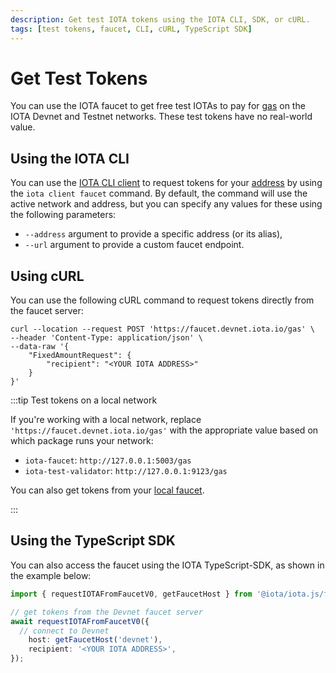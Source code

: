 ```yaml
---
description: Get test IOTA tokens using the IOTA CLI, SDK, or cURL.
tags: [test tokens, faucet, CLI, cURL, TypeScript SDK]
---
```


# Get Test Tokens

You can use the IOTA faucet to get free test IOTAs to pay for [gas](../../about-iota/tokenomics/gas-in-iota.mdx) on the IOTA Devnet and Testnet networks. These test tokens have no real-world value.

## Using the IOTA CLI

You can use the [IOTA CLI client](../../references/cli/client.mdx) to request tokens for your [address](get-address.mdx) by using the `iota client faucet` command. By default, the command will use the active network and address, but you can specify any values for these using the following parameters:

- `--address` argument to provide a specific address (or its alias),
- `--url` argument to provide a custom faucet endpoint.

## Using cURL

You can use the following cURL command to request tokens directly from the faucet server:

```
curl --location --request POST 'https://faucet.devnet.iota.io/gas' \
--header 'Content-Type: application/json' \
--data-raw '{
    "FixedAmountRequest": {
        "recipient": "<YOUR IOTA ADDRESS>"
    }
}'
```

:::tip Test tokens on a local network

If you're working with a local network, replace `'https://faucet.devnet.iota.io/gas'` with the appropriate value based on which package runs your network:

- `iota-faucet`: `http://127.0.0.1:5003/gas`
- `iota-test-validator`: `http://127.0.0.1:9123/gas`

You can also get tokens from your [local faucet](local-network.mdx#use-the-local-faucet).

:::

## Using the TypeScript SDK

You can also access the faucet using the IOTA TypeScript-SDK, as shown in the example below:

```typescript
import { requestIOTAFromFaucetV0, getFaucetHost } from '@iota/iota.js/faucet';

// get tokens from the Devnet faucet server
await requestIOTAFromFaucetV0({
  // connect to Devnet
	host: getFaucetHost('devnet'),
	recipient: '<YOUR IOTA ADDRESS>',
});
```
